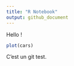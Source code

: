 ```yaml
---
title: "R Notebook"
output: github_document
---
```


Hello !

```r
plot(cars)
```

C'est un git test.


